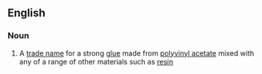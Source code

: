 ==English==

===Noun===
{{en-noun|sg=[[aliphatic]] [[PVA]]}}

# A [[trade name]] for a strong [[glue]] made from [[polyvinyl acetate]] mixed with any of a range of other materials such as [[resin]]
